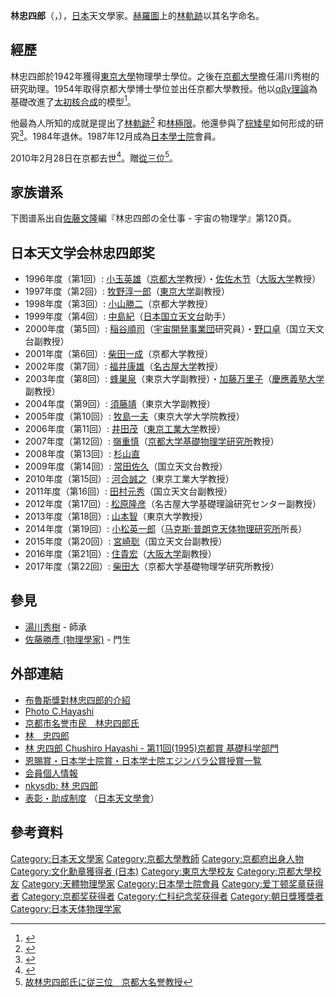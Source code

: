 {{Infobox Scientist
| name              = 林忠四郎<br/><small>林 忠四郎（はやし ちゅうしろう）</small>
| image             = 
| caption           = 
| birth_date        = {{birth date|1920|7|25}}
| birth_place       = {{JPN}} [[京都府|京都府]][[京都市|京都市]]
| death_date        = {{death date and age|2010|2|28|1920|7|25}}
| death_place       = {{JPN}} [[京都府|京都府]][[京都市|京都市]]
| residence         = {{JPN}}
| nationality       = {{JPN}}
| field             = [[天體物理學|天體物理學]]
| work_institution  = [[京都大學|京都大學]]<br />[[大阪府立大學|大阪府立大學]]
| alma_mater = [[東京大學|東京大學]]<br>[[京都大學|京都大學]]
| doctoral_advisor = [[File:Nobel_prize_medal.svg|20px]][[湯川秀樹|湯川秀樹]]
| doctoral_students = [[伊藤謙哉|伊藤謙哉]]、[[池内了|池内了]]、[[佐藤勝彥|佐藤勝彥]]、[[佐藤文隆|佐藤文隆]]、[[杉本大一郎|杉本大一郎]]、[[富田憲二|富田憲二]]、[[富松彰|富松彰]]、[[中澤清|中澤清]]、[[中野武宣|中野武宣]]、[[中村卓史|中村卓史]]、[[前田惠一|前田惠一]]、[[松田卓也|松田卓也]]、[[森川雅博|森川雅博]]
| known_for = 
| prizes = [[英國皇家天文學會|英國皇家天文學會]][[愛丁頓獎章|愛丁頓獎章]]（1970年）<br />[[恩賜賞_(日本學士院)|恩賜賞]]・[[日本學士院賞|日本學士院賞]]（1971年）<br />[[文化勋章_(日本)|文化勳章]]（1986年）<br />[[瑞寶章|勳一等瑞寶章]]（1994年）<br />[[京都賞|京都賞]]（1995年）<br />[[太平洋天文學會|太平洋天文學會]][[布魯斯獎|布魯斯獎]]（2004年）<br />贈[[從三位|從三位]]（2010年）
| religion = 
| footnotes = 
}}
{{Japanese|japanese=林 忠四郎|kana=はやし ちゅうしろう|romaji=Hayashi Chūshirō}}
'''林忠四郎'''（{{jpn|j=林 忠四郎|hg=はやし ちゅうしろう|rm=Hayashi Chūshirō}}，{{bd|1920年|7月25日|2010年|2月28日|catIdx=Hayashi Chushiro}}），[[日本|日本]]天文學家。[[赫羅圖|赫羅圖]]上的[[林軌跡|林軌跡]]以其名字命名。

==經歷==
林忠四郎於1942年獲得[[東京大學|東京大學]]物理學士學位。之後在[[京都大學|京都大學]]擔任湯川秀樹的研究助理。1954年取得京都大學博士學位並出任京都大學教授。他以[[αβγ理論|αβγ理論]]為基礎改進了[[太初核合成|太初核合成]]的模型<ref>{{Cite journal
| volume = 5
| pages = 224–235
| last = Hayashi
| first = C.
| title = Proton-neutron concentration ratio in the expanding Universe at the stages preceding the formation of the elements
| journal = Progress of Theoretical Physics (Japan)
| date = 1961
| doi = 10.1143/PTP.5.224
}}</ref>。

他最為人所知的成就是提出了[[林軌跡|林軌跡]]<ref>{{Cite journal
| volume = 13
| pages = 450–452
| last = Hayashi
| first = C.
| title = Stellar evolution in early phases of gravitational contraction.
| journal = Publ. Astron. Soc. Jap.
| date = 1961
}}</ref> 和[[林極限|林極限]]。他還參與了[[棕矮星|棕矮星]]如何形成的研究<ref>{{Cite journal
| volume = 30
| issue = 4
| pages = 460–474
| last = Hayashi
| first = C.
| coauthors = T. Nakano
| title = Evolution of Stars of Small Masses in the Pre-Main-Sequence Stages
| journal = Progress of Theoretical Physics
| date = 1963
| doi = 10.1143/PTP.30.460
}}</ref>。1984年退休。1987年12月成為[[日本學士院|日本學士院]]會員。

2010年2月28日在京都去世<ref>{{Cite web |url=http://www.jiji.com/jc/c?g=obt_30&k=2010030100603 |title=宇宙物理学者の林忠四郎氏死去＝恒星進化の理論で業績 |access-date=2010-03-02 |archive-date=2015-06-01 |archive-url=https://web.archive.org/web/20150601035846/http://www.jiji.com/jc/c?g=obt_30&k=2010030100603 |dead-url=no }}</ref>。贈[[從三位|從三位]]<ref>[http://www.nagasaki-np.co.jp/f24/CN20100326/cu2010032601000149.shtml 故林忠四郎氏に従三位　京都大名誉教授]{{Dead link|date=2018年6月 |bot=InternetArchiveBot |fix-attempted=no }}</ref>。

== 家族谱系 ==
下图谱系出自[[佐藤文隆|佐藤文隆]]編『林忠四郎の全仕事 - 宇宙の物理学』第120頁。

<div style="font-size:80%"> 
{{familytree/start}}
{{familytree|border=1| | | | | | |fumhs| | | | | | | | | | | | | | | | | | | | | | | | | | | | | |fumhs=藤原宗久}}
{{familytree|border=1| | | | | |,|-|^|-|.| | | | | | | | | | | | | | | | | | | | | | | | | | | | }}
{{familytree|border=1| | | | |fumts| |fumhr| | | | | | | | | | | | | | | | | | | | | | | | | | | |fumts=藤原宗次|fumhr=藤原宗廣}}
{{familytree|border=1| | | | | | | | | |!| | | | | | | | | | | | | | | | | | | | | | | | | | | | }}
{{familytree|border=1| | | | | | | | |fumsu| | | | | | | | | | | | | | | | | | | | | | | | | | | |fumsu=藤原宗相}}
{{familytree|border=1| | | | | | | | | |!| | | | | | | | | | | | | | | | | | | | | | | | | | | | }}
{{familytree|border=1| | | | | | | | |fumsh| | | | | | | | | | | | | | | | | | | | | | | | | | | |fumsh=藤原宗重}}
{{familytree|border=1| |,|-|-|-|-|-|v|-|^|-|-|-|v|-|-|-|.| | | | | | | | | | | | | | | | | | | | }}
{{familytree|border=1|hamna| | | |hamsa| | | |hamts| |hamta| | | | | | | | | | | | | | | | | | | |hamna=林宗名|hamsa=林宗貞|hamts=林宗利|hamta=林宗辰}}
{{familytree|border=1| |!| | | |,|-|^|-|.| | | | | | | | | | | | | | | | | | | | | | | | | | | | }}
{{familytree|border=1|hamtm| |hauar| |hamfu| | | | | | | | | | | | | | | | | | | | | | | | | | | |hamtm=林宗友|hauar=林宗有|hamfu=林宗房}}
{{familytree|border=1| |!| | | | | | | | | | | | | | | | | | | | | | | | | | | | | | | | | | | | }}
{{familytree|border=1|hamyo|y|haiyo| | | | | | | | | | | | | | | | | | | | | | | | | | | | | | | |hamyo=林宗美|haiyo=いよ}}
{{familytree|border=1| |,|-|^|-|.| | | | | | | | | | | | | | | | | | | | | | | | | | | | | | | | }}
{{familytree|border=1|hammi| |hamin| | | | | | | | | | | | | | | | | | | | | | | | | | | | | | | |hammi=林宗光|hamin=林宗命}}
{{familytree|border=1| | | | | |!| | | | | | | | | | | | | | | | | | | | | | | | | | | | | | | | }}
{{familytree|border=1| | | | |hamta|y|hatok| | | | | | | | | | | | | | | | | | | | | | | | | | | |hamta=林宗孝|hatok=登久}}
{{familytree|border=1| |,|-|-|-|v|-|^|-|-|v|-|-|-|-|-|-|-|-|-|-|-|-|-|-|-|-|-|-|-|-|.| | | | | | }}
{{familytree|border=1|hajuj| |hajui| | |hashz|y|hafus| | | | | | | | | | | | | | |hakaj|V|hayai| |hajuj=林準次郎|hajui=林重一郎|hashz=林信三郎|hafus=ふさ|hakaj=林寛次郎|hayai=あい}}
{{familytree|border=1| |,|-|-|-|-|-|-|-|-|v|-|^|-|-|-|-|-|-|v|-|-|-|.| | | | | | | | | |:| | | | }}
{{familytree|border=1|hasej|y|hamum| | |hahis| | |toyas|y|tomiy| |hashj|V|hashg| | | | |:| | | | |hasej=林誠次郎|hamum=ムメ|hahis=ヒサ|toyas=豊田安次郎|tomiy=ミヨ|hashj=林信次郎|hashg=シゲ}}
{{familytree|border=1| |,|-|^|-|-|-|-|-|-|-|-|-|v|-|-|-|#|-|-|-|-|-|-|v|*|-|-|-|-|-|-|.|:| | | | }}
{{familytree|border=1|hajui|y|hafum| |yoshc|~|yochi| |togoh| | | | |hakon|y|hamot| |hachs|y|hayos|hajui=林重一|hafum=フミ|yoshc=吉原七郎|yochi=千代|togoh=豊田悟平|hakon=林孝之助|hamot=モト|hachs='''林忠四郎'''|hayos=嘉子|boxstyle_hachs=background-color: #afa;}}
{{familytree|border=1| |,|-|^|-|-|-|-|-|v|-|-|-|-|-|-|-|.| | | | | | | | |!| | | | | | | |!| | | }}
{{familytree|border=1|hatao| |arsho|~|arkiy| |yamao|~|yaaya| | | | | | |hakoi| | | | | |hanoo| | |hatao=林忠夫|arsho=荒木正太郎|arkiy=清子|yamao=矢野正夫|yaaya=絢子|hakoi=林公一|hanoo=林暢夫}}
{{familytree/end}}
</div>

== 日本天文学会林忠四郎奖 ==
* 1996年度（第1回）: [[小玉英雄|小玉英雄]]（[[京都大学|京都大学]]教授）・[[佐佐木节|佐佐木节]]（[[大阪大学|大阪大学]]教授）
* 1997年度（第2回）: [[牧野淳一郎|牧野淳一郎]]（[[東京大学|東京大学]]副教授）
* 1998年度（第3回）: [[小山勝二|小山勝二]]（京都大学教授）
* 1999年度（第4回）: [[中島紀|中島紀]]（[[日本国立天文台|日本国立天文台]]助手）
* 2000年度（第5回）: [[稲谷順司|稲谷順司]]（[[宇宙開発事業団|宇宙開発事業団]]研究員）・[[野口卓|野口卓]]（国立天文台副教授）
* 2001年度（第6回）: [[柴田一成_(宇宙物理学者)|柴田一成]]（京都大学教授）
* 2002年度（第7回）: [[福井康雄|福井康雄]]（[[名古屋大学|名古屋大学]]教授）
* 2003年度（第8回）: [[蜂巣泉|蜂巣泉]]（東京大学副教授）・[[加藤万里子|加藤万里子]]（[[慶應義塾大学|慶應義塾大学]]副教授）
* 2004年度（第9回）: [[須藤靖|須藤靖]]（東京大学副教授）
* 2005年度（第10回）: [[牧島一夫|牧島一夫]]（東京大学大学院教授）
* 2006年度（第11回）: [[井田茂|井田茂]]（[[東京工業大学|東京工業大学]]教授）
* 2007年度（第12回）: [[嶺重慎|嶺重慎]]（[[京都大学基礎物理学研究所|京都大学基礎物理学研究所]]教授）
* 2008年度（第13回）: [[杉山直_(天文学家)|杉山直]]
* 2009年度（第14回）: [[常田佐久|常田佐久]]（国立天文台教授）
* 2010年度（第15回）: [[河合誠之|河合誠之]]（東京工業大学教授）
* 2011年度（第16回）: [[田村元秀|田村元秀]]（国立天文台副教授）
* 2012年度（第17回）: [[松原隆彦|松原隆彦]]（名古屋大学基礎理論研究センター副教授）
* 2013年度（第18回）: [[山本智|山本智]]（東京大学教授）
* 2014年度（第19回）: [[小松英一郎|小松英一郎]]（[[马克斯·普朗克天体物理研究所|马克斯·普朗克天体物理研究所]]所長）
* 2015年度（第20回）: [[宮崎聡|宮崎聡]]（国立天文台副教授）
* 2016年度（第21回）: [[住貴宏|住貴宏]]（[[大阪大学|大阪大学]]副教授）
* 2017年度（第22回）: [[柴田大|柴田大]]（京都大学基礎物理学研究所教授）

==參見==
{{portal box|人物|天文學}}
* [[湯川秀樹|湯川秀樹]] - 師承
* [[佐藤勝彥_(物理學家)|佐藤勝彥 (物理學家)]] - 門生

==外部連結==
* [http://www.phys-astro.sonoma.edu/BruceMedalists/Hayashi/index.html 布魯斯獎對林忠四郎的介紹] {{Wayback|url=http://www.phys-astro.sonoma.edu/BruceMedalists/Hayashi/index.html |date=20200111091254 }}
* [http://www-tap.scphys.kyoto-u.ac.jp/history/C_Hayashi.html Photo C.Hayashi] {{Wayback|url=http://www-tap.scphys.kyoto-u.ac.jp/history/C_Hayashi.html |date=20190611114257 }}
* [http://www.city.kyoto.jp/sogo/hisyo/honor_39.html 京都市名誉市民　林忠四郎氏] {{Wayback|url=http://www.city.kyoto.jp/sogo/hisyo/honor_39.html |date=20141221084207 }}
* [http://www.civic.ninohe.iwate.jp/100W/02/017/ 林　忠四郎] {{Wayback|url=http://www.civic.ninohe.iwate.jp/100W/02/017/ |date=20051201025328 }}
* [https://web.archive.org/web/20100327162520/http://www.inamori-f.or.jp/laureates/k11_b_chushiro/prf.html 林 忠四郎 Chushiro Hayashi - 第11回(1995)京都賞 基礎科学部門]
* [http://www.japan-acad.go.jp/japanese/activities/jyusho/061to070.html#anker061 恩賜賞・日本学士院賞・日本学士院エジンバラ公賞授賞一覧] {{Wayback|url=http://www.japan-acad.go.jp/japanese/activities/jyusho/061to070.html#anker061 |date=20190113232424 }}
* [https://web.archive.org/web/20141221180506/http://www.japan-acad.go.jp/japanese/members/4/hayashi_chushiro.html 会員個人情報]
* [http://staff.aist.go.jp/miyagi.iso14000/Works/Review/coop/0027/902.html nkysdb: 林 忠四郎] {{Wayback|url=http://staff.aist.go.jp/miyagi.iso14000/Works/Review/coop/0027/902.html |date=20190626120536 }}
* [http://www.asj.or.jp/asj/prize/ 表彰・助成制度] {{Wayback|url=http://www.asj.or.jp/asj/prize/ |date=20160210142809 }}（[[日本天文學會|日本天文學會]]）

==參考資料==
{{Reflist|2}}

{{京都奖获得者|basic-sciences}}
{{仁科纪念奖获得者}}
{{爱丁顿奖章获得者}}
{{布鲁斯奖获得者}}
{{Authority control}}
{{DEFAULTSORT:Hayashi Chushiro}}
[[Category:日本天文學家|Category:日本天文學家]]
[[Category:京都大學教師|Category:京都大學教師]]
[[Category:京都府出身人物|Category:京都府出身人物]]
[[Category:文化勳章獲得者_(日本)|Category:文化勳章獲得者 (日本)]]
[[Category:東京大學校友|Category:東京大學校友]]
[[Category:京都大學校友|Category:京都大學校友]]
[[Category:天體物理學家|Category:天體物理學家]]
[[Category:日本學士院會員|Category:日本學士院會員]]
[[Category:爱丁顿奖章获得者|Category:爱丁顿奖章获得者]]
[[Category:京都奖获得者|Category:京都奖获得者]]
[[Category:仁科纪念奖获得者|Category:仁科纪念奖获得者]]
[[Category:朝日獎獲獎者|Category:朝日獎獲獎者]]
[[Category:日本天体物理学家|Category:日本天体物理学家]]